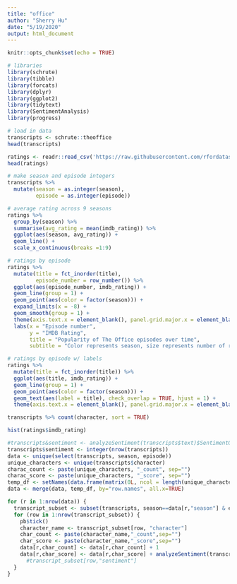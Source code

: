 ```yaml
---
title: "office"
author: "Sherry Hu"
date: "5/19/2020"
output: html_document
---
```


```r
knitr::opts_chunk$set(echo = TRUE)
```

```r
# libraries 
library(schrute)
library(tibble)
library(forcats)
library(dplyr)
library(ggplot2)
library(tidytext)
library(SentimentAnalysis)
library(progress)
```

```r
# load in data
transcripts <- schrute::theoffice
head(transcripts)

ratings <- readr::read_csv('https://raw.githubusercontent.com/rfordatascience/tidytuesday/master/data/2020/2020-03-17/office_ratings.csv')
head(ratings)
```

```r
# make season and episode integers
transcripts %>% 
  mutate(season = as.integer(season),
         episode = as.integer(episode))
```


```r
# average rating across 9 seasons 
ratings %>% 
  group_by(season) %>%
  summarise(avg_rating = mean(imdb_rating)) %>%
  ggplot(aes(season, avg_rating)) + 
  geom_line() + 
  scale_x_continuous(breaks =1:9)
```

```r
# ratings by episode 
ratings %>%
  mutate(title = fct_inorder(title),
         episode_number = row_number()) %>%
  ggplot(aes(episode_number, imdb_rating)) + 
  geom_line(group = 1) + 
  geom_point(aes(color = factor(season))) + 
  expand_limits(x = -8) + 
  geom_smooth(group = 1) +
  theme(axis.text.x = element_blank(), panel.grid.major.x = element_blank()) + 
  labs(x = "Episode number",
       y = "IMDB Rating",
       title = "Popularity of The Office episodes over time",
       subtitle = "Color represents season, size represents number of ratings")

# ratings by episode w/ labels 
ratings %>%
  mutate(title = fct_inorder(title)) %>%
  ggplot(aes(title, imdb_rating)) + 
  geom_line(group = 1) + 
  geom_point(aes(color = factor(season))) + 
  geom_text(aes(label = title), check_overlap = TRUE, hjust = 1) + 
  theme(axis.text.x = element_blank(), panel.grid.major.x = element_blank())
```

```r
transcripts %>% count(character, sort = TRUE)
```

```r
hist(ratings$imdb_rating)
```


```r
#transcripts&sentiment <- analyzeSentiment(transcripts$text)$SentimentQDAP
transcripts$sentiment <- integer(nrow(transcripts))
data <- unique(select(transcripts, season, episode))
unique_characters <- unique(transcripts$character)
charac_count <- paste(unique_characters, "_count", sep="")
charac_score <- paste(unique_characters, "_score", sep="")
temp_df <- setNames(data.frame(matrix(0L, ncol = length(unique_characters)*2, nrow=nrow(data))), c(charac_count, charac_score))
data <- merge(data, temp_df, by="row.names", all.x=TRUE)

for (r in 1:nrow(data)) {
  transcript_subset <- subset(transcripts, season==data[r,"season"] & episode==data[r,"episode"], select=c(character, text, sentiment))
  for (row in 1:nrow(transcript_subset)) {
    pb$tick()
    character_name <- transcript_subset[row, "character"]
    char_count <- paste(character_name,"_count",sep="")
    char_score <- paste(character_name,"_score",sep="")
    data[r,char_count] <- data[r,char_count] + 1
    data[r,char_score] <- data[r,char_score] + analyzeSentiment(transcript_subset[row,"text"][[1]])$SentimentQDAP
      #transcript_subset[row,"sentiment"]
  }
}

```





